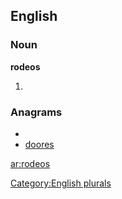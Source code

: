 
==English==

===Noun===
'''rodeos'''

# {{plural of|[[rodeo]]}}

===Anagrams===
* {{alphagram|deoors}}
* [[doores#English|doores]]

[[Category:English plurals]]

[[ar:rodeos]]
